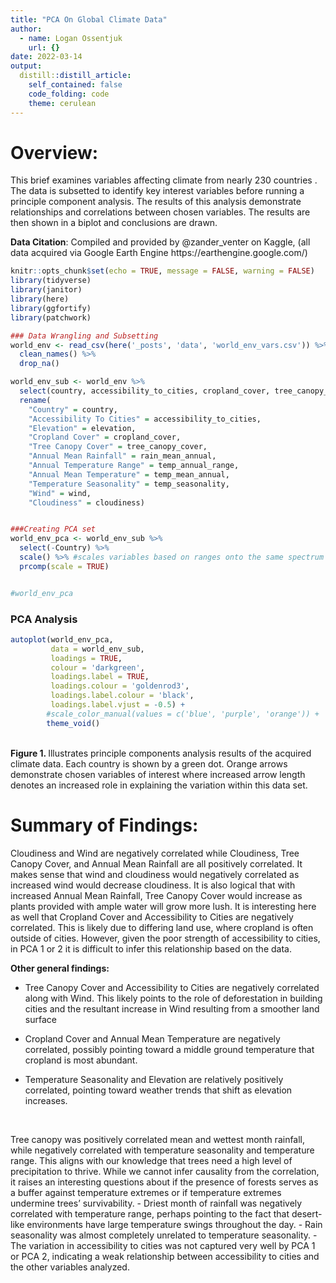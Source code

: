 ```yaml
---
title: "PCA On Global Climate Data"
author:
  - name: Logan Ossentjuk
    url: {}
date: 2022-03-14
output:
  distill::distill_article:
    self_contained: false
    code_folding: code
    theme: cerulean
---
```

# Overview: 
This brief examines variables affecting climate from nearly 230 countries . The data is subsetted to identify key interest variables before running a principle component analysis. The results of this analysis demonstrate relationships and correlations between chosen variables. The results are then shown in a biplot and conclusions are drawn. 

**Data Citation**: Compiled and provided by @zander_venter on Kaggle, (all data acquired via Google Earth Engine https://earthengine.google.com/)

```r
knitr::opts_chunk$set(echo = TRUE, message = FALSE, warning = FALSE)
library(tidyverse)
library(janitor)
library(here)
library(ggfortify)
library(patchwork)
```

```r
### Data Wrangling and Subsetting
world_env <- read_csv(here('_posts', 'data', 'world_env_vars.csv')) %>% 
  clean_names() %>% 
  drop_na()

world_env_sub <- world_env %>% 
  select(country, accessibility_to_cities, cropland_cover, tree_canopy_cover, rain_mean_annual,temp_annual_range, temp_mean_annual, temp_seasonality, wind, cloudiness, elevation) %>% 
  rename(
    "Country" = country,
    "Accessibility To Cities" = accessibility_to_cities,
    "Elevation" = elevation,
    "Cropland Cover" = cropland_cover,
    "Tree Canopy Cover" = tree_canopy_cover,
    "Annual Mean Rainfall" = rain_mean_annual,
    "Annual Temperature Range" = temp_annual_range,
    "Annual Mean Temperature" = temp_mean_annual,
    "Temperature Seasonality" = temp_seasonality,
    "Wind" = wind, 
    "Cloudiness" = cloudiness)


###Creating PCA set
world_env_pca <- world_env_sub %>% 
  select(-Country) %>% 
  scale() %>% #scales variables based on ranges onto the same spectrum
  prcomp(scale = TRUE)


#world_env_pca
```

### PCA Analysis 
```r
autoplot(world_env_pca, 
         data = world_env_sub, 
         loadings = TRUE,
         colour = 'darkgreen',
         loadings.label = TRUE,
         loadings.colour = 'goldenrod3',
         loadings.label.colour = 'black',
         loadings.label.vjust = -0.5) + 
        #scale_color_manual(values = c('blue', 'purple', 'orange')) +
        theme_void()
```
<br> 
**Figure 1. **  Illustrates principle components analysis results of the acquired climate data. Each country is shown by a green dot. Orange arrows demonstrate chosen variables of interest where increased arrow length denotes an increased role in explaining the variation within this data set. 


# Summary of Findings: 
Cloudiness and Wind are negatively correlated while Cloudiness, Tree Canopy Cover, and Annual Mean Rainfall are all positively correlated. It makes sense that wind and cloudiness would negatively correlated as increased wind would decrease cloudiness. It is also logical that with increased Annual Mean Rainfall, Tree Canopy Cover would increase as plants provided with ample water will grow more lush. It is interesting here as well that Cropland Cover and Accessibility to Cities are negatively correlated. This is likely due to differing land use, where cropland is often outside of cities. However, given the poor strength of accessibility to cities, in PCA 1 or 2 it is difficult to infer this relationship based on the data. 

**Other general findings: **

- Tree Canopy Cover and Accessibility to Cities are negatively correlated along with Wind. This likely points to the role of deforestation in building cities and the resultant increase in Wind resulting from a smoother land surface
<br>

- Cropland Cover and Annual Mean Temperature are negatively correlated, possibly pointing toward a middle ground temperature that cropland is most abundant. 
<br>

- Temperature Seasonality and Elevation are relatively positively correlated, pointing toward weather trends that shift as elevation increases. 

<br>

 Tree canopy was positively correlated mean and wettest month rainfall, while negatively correlated with temperature seasonality and temperature range. This aligns with our knowledge that trees need a high level of precipitation to thrive. While we cannot infer causality from the correlation, it raises an interesting questions about if the presence of forests serves as a buffer against temperature extremes or if temperature extremes undermine trees' survivability.
- Driest month of rainfall was negatively correlated with temperature range, perhaps pointing to the fact that desert-like environments have large temperature swings throughout the day.
- Rain seasonality was almost completely unrelated to temperature seasonality.
- The variation in accessibility to cities was not captured very well by PCA 1 or PCA 2, indicating a weak relationship between accessibility to cities and the other variables analyzed.

